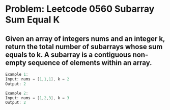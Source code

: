 # Problem: Leetcode 0560 Subarray Sum Equal K
## Given an array of integers nums and an integer k, return the total number of subarrays whose sum equals to k. A subarray is a contiguous non-empty sequence of elements within an array.

```CPP
Example 1:
Input: nums = [1,1,1], k = 2
Output: 2

Example 2:
Input: nums = [1,2,3], k = 3
Output: 2
```

